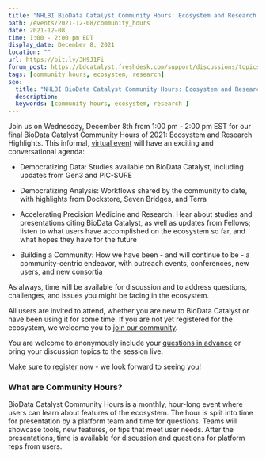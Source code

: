 ```yaml
---
title: "NHLBI BioData Catalyst Community Hours: Ecosystem and Research Highlights"
path: /events/2021-12-08/community_hours
date: 2021-12-08
time: 1:00 - 2:00 pm EDT
display_date: December 8, 2021
location: ""
url: https://bit.ly/3H9J1Fi
forum_post: https://bdcatalyst.freshdesk.com/support/discussions/topics/60000406736
tags: [community hours, ecosystem, research]
seo:
  title: "NHLBI BioData Catalyst Community Hours: Ecosystem and Research Highlights"
  description:
  keywords: [community hours, ecosystem, research ]
---
```


Join us on Wednesday, December 8th from 1:00 pm - 2:00 pm EST for our final BioData Catalyst Community Hours of 2021: Ecosystem and Research Highlights. This informal, [virtual event](https://bit.ly/3H9J1Fi) will have an exciting and conversational agenda:

- Democratizing Data: Studies available on BioData Catalyst, including updates from Gen3 and PIC-SURE

- Democratizing Analysis: Workflows shared by the community to date, with highlights from Dockstore, Seven Bridges, and Terra

- Accelerating Precision Medicine and Research: Hear about studies and presentations citing BioData Catalyst, as well as updates from Fellows; listen to what users have accomplished on the ecosystem so far, and what hopes they have for the future

- Building a Community: How we have been - and will continue to be - a community-centric endeavor, with outreach events, conferences, new users, and new consortia

As always, time will be available for discussion and to address questions, challenges, and issues you might be facing in the ecosystem.

All users are invited to attend, whether you are new to BioData Catalyst or have been using it for some time. If you are not yet registered for the ecosystem, we welcome you to [join our community](/join-bdc).

You are welcome to anonymously include your [questions in advance](https://forms.gle/gvpqntUrPwXin6qA9) or bring your discussion topics to the session live. 

Make sure to [register now](https://bit.ly/3H9J1Fi) - we look forward to seeing you!

### What are Community Hours?

BioData Catalyst Community Hours is a monthly, hour-long event where users can learn about features of the ecosystem. The hour is split into time for presentation by a platform team and time for questions. Teams will showcase tools, new features, or tips that meet user needs. After the presentations, time is available for discussion and questions for platform reps from users.
